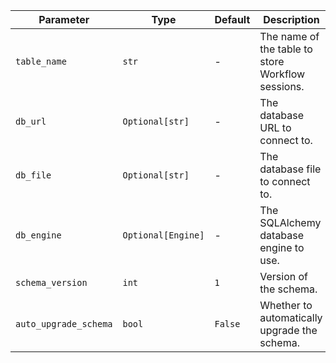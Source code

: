 | Parameter            | Type               | Default | Description                                                |
| ------------------- | ------------------ | ------- | ---------------------------------------------------------- |
| `table_name`        | `str`              | -       | The name of the table to store Workflow sessions.          |
| `db_url`            | `Optional[str]`    | -  | The database URL to connect to.                           |
| `db_file`           | `Optional[str]`    | -  | The database file to connect to.                          |
| `db_engine`         | `Optional[Engine]` | -  | The SQLAlchemy database engine to use.                    |
| `schema_version`    | `int`              | `1`     | Version of the schema.                                    |
| `auto_upgrade_schema` | `bool`           | `False` | Whether to automatically upgrade the schema.               |
